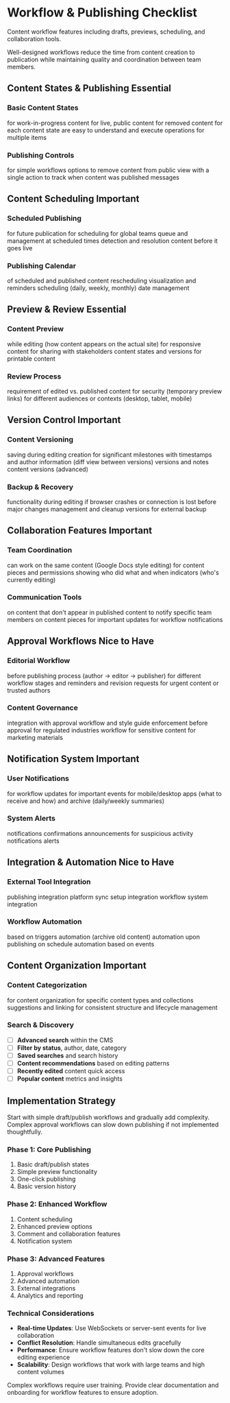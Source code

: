 
# Workflow & Publishing Checklist

<ChecklistProgressWrapper pageTitle="Workflow & Publishing" />

Content workflow features including drafts, previews, scheduling, and collaboration tools.

<Alert title="Workflow Efficiency">
  Well-designed workflows reduce the time from content creation to publication while maintaining quality and coordination between team members.
</Alert>

## Content States & Publishing <Badge variant="default">Essential</Badge>

### Basic Content States
<ChecklistItem title="Draft state">for work-in-progress content</ChecklistItem>
<ChecklistItem title="Published state">for live, public content</ChecklistItem>
<ChecklistItem title="Unpublished/archived state">for removed content</ChecklistItem>
<ChecklistItem title="Clear visual indicators">for each content state</ChecklistItem>
<ChecklistItem title="State transitions">are easy to understand and execute</ChecklistItem>
<ChecklistItem title="Bulk publishing">operations for multiple items</ChecklistItem>

### Publishing Controls
<ChecklistItem title="One-click publishing">for simple workflows</ChecklistItem>
<ChecklistItem title="Publish immediately vs. save as draft">options</ChecklistItem>
<ChecklistItem title="Unpublish functionality">to remove content from public view</ChecklistItem>
<ChecklistItem title="Re-publish updated content">with a single action</ChecklistItem>
<ChecklistItem title="Publishing history">to track when content was published</ChecklistItem>
<ChecklistItem title="Publication confirmation">messages</ChecklistItem>

## Content Scheduling <Badge variant="warning">Important</Badge>

### Scheduled Publishing
<ChecklistItem title="Schedule content">for future publication</ChecklistItem>
<ChecklistItem title="Date and time picker">for scheduling</ChecklistItem>
<ChecklistItem title="Timezone support">for global teams</ChecklistItem>
<ChecklistItem title="Scheduled content">queue and management</ChecklistItem>
<ChecklistItem title="Automatic publishing">at scheduled times</ChecklistItem>
<ChecklistItem title="Scheduling conflicts">detection and resolution</ChecklistItem>
<ChecklistItem title="Edit scheduled">content before it goes live</ChecklistItem>

### Publishing Calendar
<ChecklistItem title="Calendar view">of scheduled and published content</ChecklistItem>
<ChecklistItem title="Drag and drop">rescheduling</ChecklistItem>
<ChecklistItem title="Content pipeline">visualization</ChecklistItem>
<ChecklistItem title="Publishing deadlines">and reminders</ChecklistItem>
<ChecklistItem title="Recurring content">scheduling (daily, weekly, monthly)</ChecklistItem>
<ChecklistItem title="Holiday and blackout">date management</ChecklistItem>

## Preview & Review <Badge variant="default">Essential</Badge>

### Content Preview
<ChecklistItem title="Live preview">while editing</ChecklistItem>
<ChecklistItem title="Preview in context">(how content appears on the actual site)</ChecklistItem>
<ChecklistItem title="Mobile preview">for responsive content</ChecklistItem>
<ChecklistItem title="Preview URLs">for sharing with stakeholders</ChecklistItem>
<ChecklistItem title="Preview different">content states and versions</ChecklistItem>
<ChecklistItem title="Print preview">for printable content</ChecklistItem>

### Review Process
<ChecklistItem title="Preview before publishing">requirement</ChecklistItem>
<ChecklistItem title="Side-by-side comparison">of edited vs. published content</ChecklistItem>
<ChecklistItem title="Preview expiration">for security (temporary preview links)</ChecklistItem>
<ChecklistItem title="Preview customization">for different audiences or contexts</ChecklistItem>
<ChecklistItem title="Device-specific previews">(desktop, tablet, mobile)</ChecklistItem>

## Version Control <Badge variant="warning">Important</Badge>

### Content Versioning
<ChecklistItem title="Automatic version">saving during editing</ChecklistItem>
<ChecklistItem title="Manual version">creation for significant milestones</ChecklistItem>
<ChecklistItem title="Version history">with timestamps and author information</ChecklistItem>
<ChecklistItem title="Version comparison">(diff view between versions)</ChecklistItem>
<ChecklistItem title="Restore previous">versions</ChecklistItem>
<ChecklistItem title="Version labeling">and notes</ChecklistItem>
<ChecklistItem title="Branch and merge">content versions (advanced)</ChecklistItem>

### Backup & Recovery
<ChecklistItem title="Auto-save">functionality during editing</ChecklistItem>
<ChecklistItem title="Draft recovery">if browser crashes or connection is lost</ChecklistItem>
<ChecklistItem title="Content backup">before major changes</ChecklistItem>
<ChecklistItem title="Bulk version">management and cleanup</ChecklistItem>
<ChecklistItem title="Export content">versions for external backup</ChecklistItem>

## Collaboration Features <Badge variant="warning">Important</Badge>

### Team Coordination
<ChecklistItem title="Multiple users">can work on the same content</ChecklistItem>
<ChecklistItem title="Real-time collaboration">(Google Docs style editing)</ChecklistItem>
<ChecklistItem title="Author assignment">for content pieces</ChecklistItem>
<ChecklistItem title="Content ownership">and permissions</ChecklistItem>
<ChecklistItem title="Activity feed">showing who did what and when</ChecklistItem>
<ChecklistItem title="User presence">indicators (who's currently editing)</ChecklistItem>

### Communication Tools
<ChecklistItem title="Comments and annotations">on content</ChecklistItem>
<ChecklistItem title="Internal notes">that don't appear in published content</ChecklistItem>
<ChecklistItem title="@mentions">to notify specific team members</ChecklistItem>
<ChecklistItem title="Discussion threads">on content pieces</ChecklistItem>
<ChecklistItem title="Email notifications">for important updates</ChecklistItem>
<ChecklistItem title="Slack/Teams integration">for workflow notifications</ChecklistItem>

## Approval Workflows <Badge variant="secondary">Nice to Have</Badge>

### Editorial Workflow
<ChecklistItem title="Approval required">before publishing</ChecklistItem>
<ChecklistItem title="Multi-step approval">process (author → editor → publisher)</ChecklistItem>
<ChecklistItem title="Role-based permissions">for different workflow stages</ChecklistItem>
<ChecklistItem title="Approval notifications">and reminders</ChecklistItem>
<ChecklistItem title="Rejection with feedback">and revision requests</ChecklistItem>
<ChecklistItem title="Bypass approval">for urgent content or trusted authors</ChecklistItem>

### Content Governance
<ChecklistItem title="Editorial calendar">integration with approval workflow</ChecklistItem>
<ChecklistItem title="Content guidelines">and style guide enforcement</ChecklistItem>
<ChecklistItem title="Quality checklists">before approval</ChecklistItem>
<ChecklistItem title="Compliance review">for regulated industries</ChecklistItem>
<ChecklistItem title="Legal review">workflow for sensitive content</ChecklistItem>
<ChecklistItem title="Brand approval">for marketing materials</ChecklistItem>

## Notification System <Badge variant="warning">Important</Badge>

### User Notifications
<ChecklistItem title="In-app notifications">for workflow updates</ChecklistItem>
<ChecklistItem title="Email notifications">for important events</ChecklistItem>
<ChecklistItem title="Push notifications">for mobile/desktop apps</ChecklistItem>
<ChecklistItem title="Notification preferences">(what to receive and how)</ChecklistItem>
<ChecklistItem title="Notification history">and archive</ChecklistItem>
<ChecklistItem title="Digest notifications">(daily/weekly summaries)</ChecklistItem>

### System Alerts
<ChecklistItem title="Publishing failures">notifications</ChecklistItem>
<ChecklistItem title="Scheduled content">confirmations</ChecklistItem>
<ChecklistItem title="System maintenance">announcements</ChecklistItem>
<ChecklistItem title="Security alerts">for suspicious activity</ChecklistItem>
<ChecklistItem title="Backup completion">notifications</ChecklistItem>
<ChecklistItem title="Integration failures">alerts</ChecklistItem>

## Integration & Automation <Badge variant="secondary">Nice to Have</Badge>

### External Tool Integration
<ChecklistItem title="Social media">publishing integration</ChecklistItem>
<ChecklistItem title="Email marketing">platform sync</ChecklistItem>
<ChecklistItem title="Analytics tracking">setup</ChecklistItem>
<ChecklistItem title="SEO tool">integration</ChecklistItem>
<ChecklistItem title="Translation service">workflow</ChecklistItem>
<ChecklistItem title="Asset management">system integration</ChecklistItem>

### Workflow Automation
<ChecklistItem title="Automated workflows">based on triggers</ChecklistItem>
<ChecklistItem title="Content lifecycle">automation (archive old content)</ChecklistItem>
<ChecklistItem title="Social sharing">automation upon publishing</ChecklistItem>
<ChecklistItem title="Backup automation">on schedule</ChecklistItem>
<ChecklistItem title="Report generation">automation</ChecklistItem>
<ChecklistItem title="Notification automation">based on events</ChecklistItem>

## Content Organization <Badge variant="warning">Important</Badge>

### Content Categorization
<ChecklistItem title="Tags and categories">for content organization</ChecklistItem>
<ChecklistItem title="Custom taxonomies">for specific content types</ChecklistItem>
<ChecklistItem title="Content series">and collections</ChecklistItem>
<ChecklistItem title="Related content">suggestions and linking</ChecklistItem>
<ChecklistItem title="Content templates">for consistent structure</ChecklistItem>
<ChecklistItem title="Content archiving">and lifecycle management</ChecklistItem>

### Search & Discovery
- [ ] **Advanced search** within the CMS
- [ ] **Filter by status**, author, date, category
- [ ] **Saved searches** and search history
- [ ] **Content recommendations** based on editing patterns
- [ ] **Recently edited** content quick access
- [ ] **Popular content** metrics and insights

## Implementation Strategy

<Alert title="Workflow Complexity">
  Start with simple draft/publish workflows and gradually add complexity. Complex approval workflows can slow down publishing if not implemented thoughtfully.
</Alert>

### Phase 1: Core Publishing
1. Basic draft/publish states
2. Simple preview functionality
3. One-click publishing
4. Basic version history

### Phase 2: Enhanced Workflow
1. Content scheduling
2. Enhanced preview options
3. Comment and collaboration features
4. Notification system

### Phase 3: Advanced Features
1. Approval workflows
2. Advanced automation
3. External integrations
4. Analytics and reporting

### Technical Considerations

- **Real-time Updates**: Use WebSockets or server-sent events for live collaboration
- **Conflict Resolution**: Handle simultaneous edits gracefully
- **Performance**: Ensure workflow features don't slow down the core editing experience
- **Scalability**: Design workflows that work with large teams and high content volumes

<Alert variant="warning" title="User Training">
  Complex workflows require user training. Provide clear documentation and onboarding for workflow features to ensure adoption.
</Alert>
